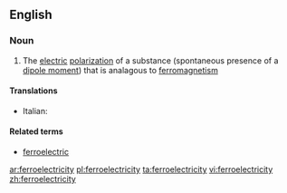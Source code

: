 ==English==

===Noun===
{{wikipedia}}
{{en-noun|-}}

# {{physics}} The [[electric]] [[polarization]] of a substance (spontaneous presence of a [[dipole moment]]) that is analagous to [[ferromagnetism]]

====Translations====
{{trans-top|electric polarization}}
* Italian: {{t-|it|ferroelettricità|f}}
{{trans-mid}}
{{trans-bottom}}

====Related terms====
* [[ferroelectric]]

[[ar:ferroelectricity]]
[[pl:ferroelectricity]]
[[ta:ferroelectricity]]
[[vi:ferroelectricity]]
[[zh:ferroelectricity]]